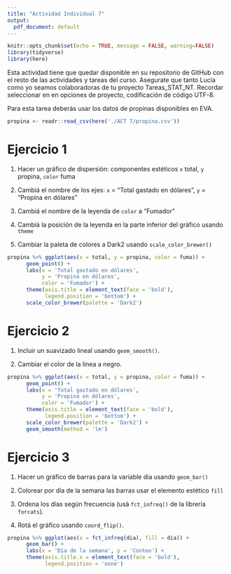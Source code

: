 ```yaml
---
title: "Actividad Individual 7"
output:
  pdf_document: default
---
```


```r
knitr::opts_chunk$set(echo = TRUE, message = FALSE, warning=FALSE)
library(tidyverse)
library(here)
```

Esta actividad tiene que quedar disponible en su repositorio de GitHub con el resto de las actividades y tareas del curso. Asegurate que tanto Lucía como yo seamos colaboradoras de tu proyecto Tareas_STAT_NT.
Recordar seleccionar en en opciones de proyecto, codificación de código UTF-8.

Para esta tarea deberás usar los datos de propinas disponibles en EVA.

```r
propina <- readr::read_csv(here('./ACT 7/propina.csv'))
```


# Ejercicio 1


1. Hacer un gráfico de dispersión: componentes estéticos `x` total, `y` propina, `color` fuma


2. Cambiá el nombre de los ejes: `x` = "Total gastado en dólares", `y` = "Propina en dólares"

3. Cambiá el nombre de la leyenda de `color` a "Fumador"

4. Cambiá la posición de la leyenda en la parte inferior del gráfico usando `theme`

5. Cambiar la paleta de colores a Dark2 usando `scale_color_brewer()`


```r
propina %>% ggplot(aes(x = total, y = propina, color = fuma)) + 
      geom_point() +
      labs(x = 'Total gastado en dólares',
           y = 'Propina en dólares',
           color = 'Fumador') +
      theme(axis.title = element_text(face = 'bold'),
            legend.position = 'bottom') +
      scale_color_brewer(palette = 'Dark2')
```

\newpage

# Ejercicio 2

1. Incluir un suavizado lineal usando `geom_smooth()`.

2. Cambiar el color de la linea a negro.

```r
propina %>% ggplot(aes(x = total, y = propina, color = fuma)) + 
      geom_point() +
      labs(x = 'Total gastado en dólares',
           y = 'Propina en dólares',
           color = 'Fumador') +
      theme(axis.title = element_text(face = 'bold'),
            legend.position = 'bottom') +
      scale_color_brewer(palette = 'Dark2') +
      geom_smooth(method = 'lm')
```
 \newpage

# Ejercicio 3

1. Hacer un gráfico de barras para la variable dia usando `geom_bar()`

2. Colorear por día de la semana las barras usar el elemento estético `fill`

3. Ordena los días según frecuencia (usá `fct_infreq()` de la librería `forcats`).

4. Rotá el gráfico usando `coord_flip()`.

```r
propina %>% ggplot(aes(x = fct_infreq(dia), fill = dia)) + 
      geom_bar() +
      labs(x = 'Día de la semana', y = 'Conteo') +
      theme(axis.title.x = element_text(face = 'bold'),
            legend.position = 'none')
```



